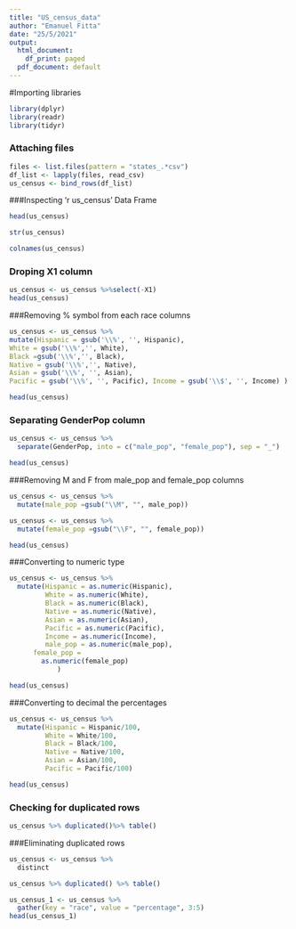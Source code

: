 ```yaml
---
title: "US_census_data"
author: "Emanuel Fitta"
date: "25/5/2021"
output:
  html_document:
    df_print: paged
  pdf_document: default
---
```


#Importing libraries

```r
library(dplyr)
library(readr)
library(tidyr)
```
### Attaching files

```r
files <- list.files(pattern = "states_.*csv")
df_list <- lapply(files, read_csv)
us_census <- bind_rows(df_list)
```
###Inspecting 'r us_census' Data Frame

```r
head(us_census)
```

```r
str(us_census)
```
```r
colnames(us_census)
```
### Droping X1 column

```r
us_census <- us_census %>%select(-X1)
head(us_census)
```

###Removing $\%$ symbol from each race columns

```r
us_census <- us_census %>% 
mutate(Hispanic = gsub('\\%', '', Hispanic), 
White = gsub('\\%','', White),
Black =gsub('\\%','', Black),
Native = gsub('\\%','', Native),
Asian = gsub('\\%', '', Asian),
Pacific = gsub('\\%', '', Pacific), Income = gsub('\\$', '', Income) ) 

head(us_census)
```

### Separating GenderPop column

```r
us_census <- us_census %>% 
  separate(GenderPop, into = c("male_pop", "female_pop"), sep = "_")

head(us_census)
```

###Removing M and F from male_pop and female_pop columns

```r
us_census <- us_census %>% 
  mutate(male_pop =gsub("\\M", "", male_pop))

us_census <- us_census %>% 
  mutate(female_pop =gsub("\\F", "", female_pop))

head(us_census)
```


###Converting to numeric type

```r
us_census <- us_census %>%
  mutate(Hispanic = as.numeric(Hispanic),
         White = as.numeric(White),
         Black = as.numeric(Black),
         Native = as.numeric(Native),
         Asian = as.numeric(Asian),
         Pacific = as.numeric(Pacific),
         Income = as.numeric(Income),
         male_pop = as.numeric(male_pop),
      female_pop = 
        as.numeric(female_pop)
            )

head(us_census)
```

###Converting to decimal the percentages


```r
us_census <- us_census %>%
  mutate(Hispanic = Hispanic/100,
         White = White/100,
         Black = Black/100,
         Native = Native/100,
         Asian = Asian/100,
         Pacific = Pacific/100)

head(us_census)
```


### Checking for duplicated rows

```r
us_census %>% duplicated()%>% table()

```
###Eliminating duplicated rows

```r
us_census <- us_census %>% 
  distinct

us_census %>% duplicated() %>% table()
```

```r
us_census_1 <- us_census %>%
  gather(key = "race", value = "percentage", 3:5)
head(us_census_1)
```

